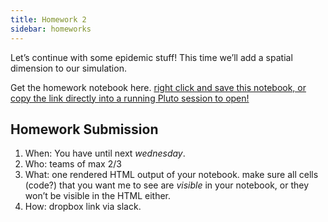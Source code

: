```yaml
---
title: Homework 2
sidebar: homeworks
---
```


Let's continue with some epidemic stuff! This time we'll add a spatial dimension to our simulation.

Get the homework notebook here. [right click and save this notebook, or copy the link directly into a running Pluto session to open!](https://github.com/floswald/CompEcon/raw/refs/heads/main/notebooks/homework2/epidemic.jl)


## Homework Submission

1. When: You have until next *wednesday*.
2. Who: teams of max 2/3
3. What: one rendered HTML output of your notebook. make sure all cells (code?) that you want me to see are *visible* in your notebook, or they won't  be visible in the HTML either.
4. How: dropbox link via slack.